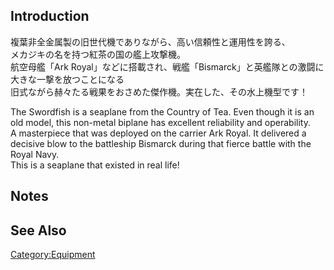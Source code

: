 {{EquipmentInfo}}

==Introduction==
複葉非全金属製の旧世代機でありながら、高い信頼性と運用性を誇る、<br>
メカジキの名を持つ紅茶の国の艦上攻撃機。<br>
航空母艦「Ark Royal」などに搭載され、戦艦「Bismarck」と英艦隊との激闘に大きな一撃を放つことになる<br>
旧式ながら赫々たる戦果をおさめた傑作機。実在した、その水上機型です！

The Swordfish is a seaplane from the Country of Tea. Even though it is an old model, this non-metal biplane has excellent reliability and operability.<br>
A masterpiece that was deployed on the carrier Ark Royal. It delivered a decisive blow to the battleship Bismarck during that fierce battle with the Royal Navy.<br>
This is a seaplane that existed in real life!

==Notes==

==See Also==
{{Equipmentlist}}
[[Category:Equipment]]